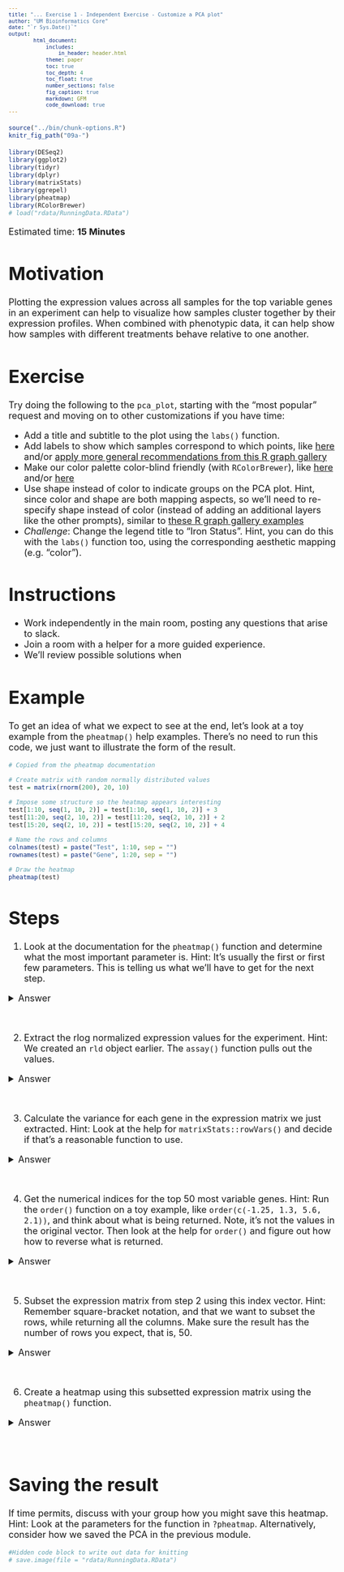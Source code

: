 ```yaml
---
title: "... Exercise 1 - Independent Exercise - Customize a PCA plot"
author: "UM Bioinformatics Core"
date: "`r Sys.Date()`"
output:
        html_document:
            includes:
                in_header: header.html
            theme: paper
            toc: true
            toc_depth: 4
            toc_float: true
            number_sections: false
            fig_caption: true
            markdown: GFM
            code_download: true
---
```


<style type="text/css">
body, td {
   font-size: 18px;
}
code.r{
  font-size: 12px;
}
pre {
  font-size: 12px
}
</style>

```r
source("../bin/chunk-options.R")
knitr_fig_path("09a-")
```

```r
library(DESeq2)
library(ggplot2)
library(tidyr)
library(dplyr)
library(matrixStats)
library(ggrepel)
library(pheatmap)
library(RColorBrewer)
# load("rdata/RunningData.RData")
```

Estimated time: **15 Minutes**


# Motivation

Plotting the expression values across all samples for the top variable genes in an experiment can help to visualize how samples cluster together by their expression profiles. When combined with phenotypic data, it can help show how samples with different treatments behave relative to one another.

# Exercise

Try doing the following to the `pca_plot`, starting with the "most popular" request and moving on to other customizations if you have time:

* Add a title and subtitle to the plot using the `labs()` function.
* Add labels to show which samples correspond to which points, like [here](https://support.bioconductor.org/p/90791/) and/or [apply more general recommendations from this R graph gallery](https://r-graph-gallery.com/275-add-text-labels-with-ggplot2.html)
* Make our color palette color-blind friendly (with `RColorBrewer`), like [here](https://www.datanovia.com/en/blog/the-a-z-of-rcolorbrewer-palette/) and/or [here](http://www.cookbook-r.com/Graphs/Colors_(ggplot2)/)
* Use shape instead of color to indicate groups on the PCA plot. Hint, since color and shape are both mapping aspects, so we'll need to re-specify shape instead of color (instead of adding an additional layers like the other prompts), similar to [these R graph gallery examples](https://r-graph-gallery.com/274-map-a-variable-to-ggplot2-scatterplot.html) 
* _Challenge_: Change the legend title to "Iron Status". Hint, you can do this with the `labs()` function too, using the corresponding aesthetic mapping (e.g. "color").

# Instructions

- Work independently in the main room, posting any questions that arise to slack.
- Join a room with a helper for a more guided experience.
- We'll review possible solutions when 

# Example

To get an idea of what we expect to see at the end, let's look at a toy example from the `pheatmap()` help examples. There's no need to run this code, we just want to illustrate the form of the result.

```r
# Copied from the pheatmap documentation

# Create matrix with random normally distributed values
test = matrix(rnorm(200), 20, 10)

# Impose some structure so the heatmap appears interesting
test[1:10, seq(1, 10, 2)] = test[1:10, seq(1, 10, 2)] + 3
test[11:20, seq(2, 10, 2)] = test[11:20, seq(2, 10, 2)] + 2
test[15:20, seq(2, 10, 2)] = test[15:20, seq(2, 10, 2)] + 4

# Name the rows and columns
colnames(test) = paste("Test", 1:10, sep = "")
rownames(test) = paste("Gene", 1:20, sep = "")

# Draw the heatmap
pheatmap(test)
```

# Steps

1. Look at the documentation for the `pheatmap()` function and determine what the most important parameter is. Hint: It's usually the first or first few parameters. This is telling us what we'll have to get for the next step.

<details>
<summary>Answer</summary>
```r
?pheatmap
```

For this exercise, we'll only need to use the `mat` parameter, giving the numeric matrix to be plotted.
</details>
<br>

2. Extract the rlog normalized expression values for the experiment. Hint: We created an `rld` object earlier. The `assay()` function pulls out the values.

<details>
<summary>Answer</summary>
```r
exp_mat = assay(rld)
head(exp_mat)
```
</details>
<br>

3. Calculate the variance for each gene in the expression matrix we just extracted. Hint: Look at the help for `matrixStats::rowVars()` and decide if that's a reasonable function to use.

<details>
<summary>Answer</summary>
```r
gene_vars = rowVars(exp_mat)
head(gene_vars)
```
</details>
<br>

4. Get the numerical indices for the top 50 most variable genes. Hint: Run the `order()` function on a toy example, like `order(c(-1.25, 1.3, 5.6, 2.1))`, and think about what is being returned. Note, it's not the values in the original vector. Then look at the help for `order()` and figure out how how to reverse what is returned.

<details>
<summary>Answer</summary>
```r
order(c(-1.25, 1.3, 5.6, 2.1))
order(c(-1.25, 1.3, 5.6, 2.1), decreasing = TRUE)

ordered_idx = order(gene_vars, decreasing = TRUE)
top_50_idx = ordered_idx[1:50]
```
</details>
<br>

5. Subset the expression matrix from step 2 using this index vector. Hint: Remember square-bracket notation, and that we want to subset the rows, while returning all the columns. Make sure the result has the number of rows you expect, that is, 50.

<details>
<summary>Answer</summary>
```r
top_var_exp_mat = exp_mat[top_50_idx, ]
dim(top_var_exp_mat)
```
</details>
<br>

6. Create a heatmap using this subsetted expression matrix using the `pheatmap()` function.

<details>
<summary>Answer</summary>
```r
pheatmap(top_var_exp_mat)
```
</details>
<br>

# Saving the result

If time permits, discuss with your group how you might save this heatmap. Hint: Look at the parameters for the function in `?pheatmap`. Alternatively, consider how we saved the PCA in the previous module.

```r
#Hidden code block to write out data for knitting
# save.image(file = "rdata/RunningData.RData")
```
